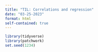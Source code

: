 ```yaml
---
title: "TIL: Correlations and regression"
date: "03-25-2023"
format: html
self-contained: true
---
```

  
```r

library(tidyverse)
library(patchwork)
set.seed(1234)

```

